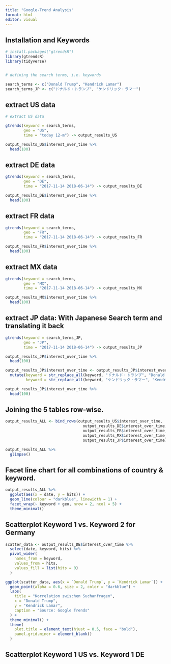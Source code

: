 ```yaml
---
title: "Google-Trend Analysis"
format: html
editor: visual
---
```


## Installation and Keywords

```r

# install.packages("gtrendsR")
library(gtrendsR)
library(tidyverse)


# defining the search terms, i.e. keywords

search_terms <- c("Donald Trump", "Kendrick Lamar")
search_terms_JP <- c("ドナルド・トランプ", "ケンドリック・ラマー")

```

## extract US data

```r

# extract US data

gtrends(keyword = search_terms,
        geo = "US",
        time = "today 12-m") -> output_results_US

output_results_US$interest_over_time %>% 
  head(100)

```

## extract DE data

```r

gtrends(keyword = search_terms,
        geo = "DE",
        time = "2017-11-14 2018-06-14") -> output_results_DE

output_results_DE$interest_over_time %>% 
  head(100)

```

## extract FR data

```r

gtrends(keyword = search_terms,
        geo = "FR",
        time = "2017-11-14 2018-06-14") -> output_results_FR

output_results_FR$interest_over_time %>% 
  head(100)

```

## extract MX data

```r

gtrends(keyword = search_terms,
        geo = "MX",
        time = "2017-11-14 2018-06-14") -> output_results_MX

output_results_MX$interest_over_time %>% 
  head(100)

```

## extract JP data: With Japanese Search term and translating it back

```r

gtrends(keyword = search_terms_JP,
        geo = "JP",
        time = "2017-11-14 2018-06-14") -> output_results_JP

output_results_JP$interest_over_time %>% 
  head(100)

output_results_JP$interest_over_time <- output_results_JP$interest_over_time %>%
  mutate(keyword = str_replace_all(keyword, "ドナルド・トランプ", "Donald Trump"),
         keyword = str_replace_all(keyword, "ケンドリック・ラマー", "Kendrick Lamar"))

output_results_JP$interest_over_time %>% 
  head(100)

```

## Joining the 5 tables row-wise.

```r

output_results_ALL <- bind_rows(output_results_US$interest_over_time,
                                  output_results_DE$interest_over_time,
                                  output_results_FR$interest_over_time,
                                  output_results_MX$interest_over_time,
                                  output_results_JP$interest_over_time)

output_results_ALL %>%
  glimpse()

```

## Facet line chart for all combinations of country & keyword.

```r

output_results_ALL %>%
  ggplot(aes(x = date, y = hits)) +
  geom_line(colour = "darkblue", linewidth = 1) +
  facet_wrap(~ keyword + geo, nrow = 2, ncol = 5) +
  theme_minimal()

```

## Scatterplot Keyword 1 vs. Keyword 2 for Germany

```r

scatter_data <- output_results_DE$interest_over_time %>%
  select(date, keyword, hits) %>%
  pivot_wider(
    names_from = keyword, 
    values_from = hits,
    values_fill = list(hits = 0)
  )

ggplot(scatter_data, aes(x = `Donald Trump`, y = `Kendrick Lamar`)) +
  geom_point(alpha = 0.6, size = 2, color = "darkblue") +
  labs(
    title = "Korrelation zwischen Suchanfragen",
    x = "Donald Trump",
    y = "Kendrick Lamar",
    caption = "Source: Google Trends"
  ) +
  theme_minimal() +
  theme(
    plot.title = element_text(hjust = 0.5, face = "bold"),
    panel.grid.minor = element_blank()
  )

```

## Scatterplot Keyword 1 US vs. Keyword 1 DE

```r

```


